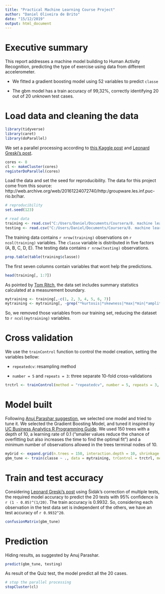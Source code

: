```yaml
---
title: "Practical Machine Learning Course Project"
author: "Daniel Oliveira de Brito"
date: "15/12/2019"
output: html_document
---
```


# Executive summary
This report addresses a machine model building to Human Activity Recognition, predicting the type of exercise using data from different accelerometer.

* We fitted a gradient boosting model using 52 variables to predict `classe`

* The gbm model has a train accuracy of 99,32%, correctly identifying 20 out of 20 unknown test cases.

# Load data and cleaning the data
```r
library(tidyverse)
library(caret)
library(doParallel)
```

We set a parallel processing according to [this Kaggle post](https://www.kaggle.com/c/liberty-mutual-group-property-inspection-prediction/discussion/15803]) and [Leonard Greski's post](https://github.com/lgreski/datasciencectacontent/blob/master/markdown/pml-randomForestPerformance.md).

```r
cores <- 8
cl <- makeCluster(cores)
registerDoParallel(cores)
```

Load the data and set the seed for reproducibility. 
The data for this project come from this source: http://web.archive.org/web/20161224072740/http:/groupware.les.inf.puc-rio.br/har.

```r
# reproducibility
set.seed(123)

# read data
training <- read.csv("C:/Users/Daniel/Documents/Coursera/8. machine learning/project/data/pml-training.csv")
testing <- read.csv("C:/Users/Daniel/Documents/Coursera/8. machine learning/project/data/pml-testing.csv")
```

The training data contains `r nrow(training)` observations on `r ncol(training)` variables. The `classe` variable is distributed in five factors (A, B, C, D, E). The testing data contains `r nrow(testing)` observations.

```r
prop.table(table(training$classe))
```

The first seven columns contain variables that wont help the predictions.
```r
head(training[, 1:7])
```

As pointed by [Tom Ritch](https://www.coursera.org/learn/practical-machine-learning/peer/R43St/prediction-assignment-writeup/discussions/threads/BEoN3d3AEeantg6jhJXDuA/replies/LAxh8uDaEealIQ455Qm1fA), the data set includes summary statistics calculated at a measurement boundary.

```r
mytraining <- training[,-c(1, 2, 3, 4, 5, 6, 7)]
mytraining <- mytraining[, -grep("*kurtosis|*skewness|*max|*min|*amplitude|*var|*avg|*stddev", names(mytraining))]
```

So, we removed those variables from our training set, reducing the dataset to `r ncol(mytraining)` variables.

# Cross validation
We use the `trainControl` function to control the model creation, setting the variables bellow:   

* `repeatedcv`: resampling method   

* `number = 5` and `repeats = 3`: three separate 10-fold cross-validations   

```r
trctrl <- trainControl(method = "repeatedcv", number = 5, repeats = 3, allowParallel = TRUE)
```

# Model built
Following [Anuj Parashar suggestion](https://www.coursera.org/learn/practical-machine-learning/peer/R43St/prediction-assignment-writeup/discussions/threads/0ps7kDNmEemsAgoPgesPTg), we selected one model and tried to tune it.
We selected the Gradient Boosting Model, and tuned it inspired by [UC Business Analytics R Programming Guide](http://uc-r.github.io/gbm_regression). We used 150 trees with a depth of 10, a learning rate of 0.1 ("smaller values reduce the chance of overfitting but also increases the time to find the optimal fit") and a minimum number of observations allowed in the trees terminal nodes of 10.

```r
myGrid <- expand.grid(n.trees = 150, interaction.depth = 10, shrinkage = 0.1, n.minobsinnode = 10)
gbm_tune <- train(classe ~ ., data = mytraining, trControl = trctrl, method = "gbm", tuneGrid = myGrid)
```

# Train and test accuracy
Considering [Leonard Greski's post](https://github.com/lgreski/datasciencectacontent/blob/master/markdown/pml-requiredModelAccuracy.md) using  Šidák's correction of multiple tests, the required model accuracy to predict the 20 tests with 95% confidence is `r (1 - 0.05)^(1/20)`. The train accuracy is 0.9932. So, considering each observation in the test data set is independent of the others, we have an test accuracy of `r 0.9932^20`.

```r
confusionMatrix(gbm_tune)
```

# Prediction
Hiding results, as suggested by Anuj Parashar.
```r
predict(gbm_tune, testing)
```

As result of the Quiz test, the model predict all the 20 cases.

```r
# stop the parallel processing
stopCluster(cl)
```
